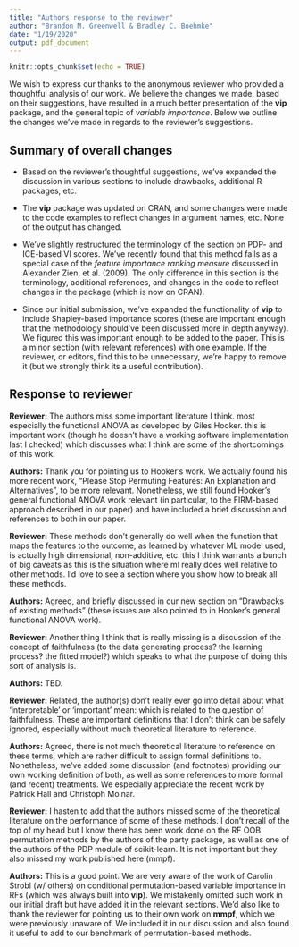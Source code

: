 ```yaml
---
title: "Authors response to the reviewer"
author: "Brandon M. Greenwell & Bradley C. Boehmke"
date: "1/19/2020"
output: pdf_document
---
```


```r
knitr::opts_chunk$set(echo = TRUE)
```

We wish to express our thanks to the anonymous reviewer who provided a thoughtful analysis of our work. We believe the changes we made, based on their suggestions, have resulted in a much better presentation of the **vip** package, and the general topic of *variable importance*. Below we outline the changes we've made in regards to the reviewer's suggestions.


## Summary of overall changes

* Based on the reviewer's thoughtful suggestions, we've expanded the discussion in various sections to include drawbacks, additional R packages, etc.

* The **vip** package was updated on CRAN, and some changes were made to the code examples to reflect changes in argument names, etc. None of the output has changed.

* We've slightly restructured the terminology of the section on PDP- and ICE-based VI scores. We've recently found that this method falls as a special case of the *feature importance ranking measure* discussed in Alexander Zien, et al. (2009). The only difference in this section is the terminology, additional references, and changes in the code to reflect changes in the package (which is now on CRAN).

* Since our initial submission, we've expanded the functionality of **vip** to include Shapley-based importance scores (these are important enough that the methodology should've been discussed more in depth anyway). We figured this was important enough to be added to the paper. This is a minor section (with relevant references) with one example. If the reviewer, or editors, find this to be unnecessary, we're happy to remove it (but we strongly think its a useful contribution).


## Response to reviewer

**Reviewer:** The authors miss some important literature I think. most especially the functional ANOVA as developed by Giles Hooker. this is important work (though he doesn't have a working software implementation last I checked) which discusses what I think are some of the shortcomings of this work.

**Authors:** Thank you for pointing us to Hooker's work. We actually found his more recent work, "Please Stop Permuting Features: An Explanation and Alternatives", to be more relevant. Nonetheless, we still found Hooker's general functional ANOVA work relevant (in particular, to the FIRM-based approach described in our paper) and have included a brief discussion and references to both in our paper.

**Reviewer:** These methods don't generally do well when the function that maps the features to the outcome, as learned by whatever ML model used, is actually high dimensional, non-additive, etc. this I think warrants a bunch of big caveats as this is the situation where ml really does well relative to other methods. I'd love to see a section where you show how to break all these methods.

**Authors:** Agreed, and briefly discussed in our new section on "Drawbacks of existing methods" (these issues are also pointed to in Hooker's general functional ANOVA work).

**Reviewer:** Another thing I think that is really missing is a discussion of the concept of faithfulness (to the data generating process? the learning process? the fitted model?) which speaks to what the purpose of doing this sort of analysis is.

**Authors:** TBD.

**Reviewer:** Related, the author(s) don't really ever go into detail about what 'interpretable' or 'important' mean: which is related to the question of faithfulness. These are important definitions that I don't think can be safely ignored, especially without much theoretical literature to reference.

**Authors:** Agreed, there is not much theoretical literature to reference on these terms, which are rather difficult to assign formal definitions to. Nonetheless, we've added some discussion (and footnotes) providing our own working definition of both, as well as some references to more formal (and recent) treatments. We especially appreciate the recent work by Patrick Hall and Christoph Molnar.

**Reviewer:** I hasten to add that the authors missed some of the theoretical literature on the performance of some of these methods. I don't recall of the top of my head but I know there has been work done on the RF OOB permutation methods by the authors of the party package, as well as one of the authors of the PDP module of scikit-learn. It is not important but they also missed my work published here (mmpf).

**Authors:** This is a good point. We are very aware of the work of Carolin Strobl (w/ others) on conditional permutation-based variable importance in RFs (which was always built into **vip**). We mistakenly omitted such work in our initial draft but have added it in the relevant sections. We'd also like to thank the reviewer for pointing us to their own work on **mmpf**, which we were previously unaware of. We included it in our discussion and also found it useful to add to our benchmark of permutation-based methods. 

